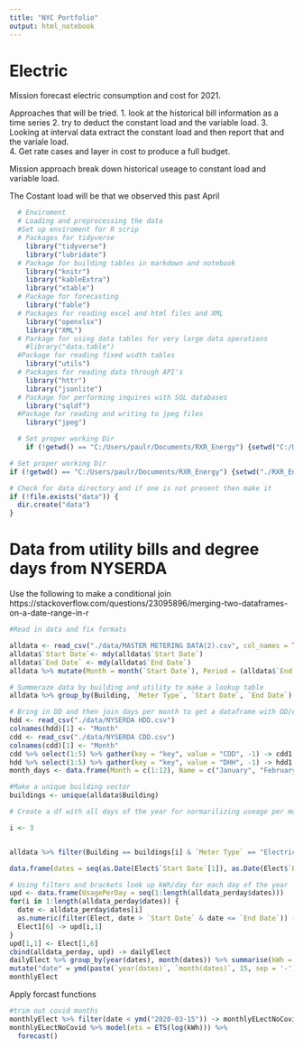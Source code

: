 ```yaml
---
title: "NYC Portfolio"
output: html_notebook
---
```


# Electric   
Mission forecast electric consumption and cost for 2021. 

Approaches that will be tried. 
1. look at the historical bill information as a time series
2. try to deduct the constant load and the variable load. 
3. Looking at interval data extract the constant load and then report that and the variale load.  
4. Get rate cases and layer in cost to produce a full budget. 

Mission approach break down historical useage to constant load and variable load. 


The Costant load will be that we observed this past April 

```r
  # Enviroment 
  # Loading and preprocessing the data
  #Set up enviroment for R scrip  
  # Packages for tidyverse 
    library("tidyverse")
    library("lubridate")
  # Package for building tables in markdown and notebook 
    library("knitr")
    library("kableExtra") 
    library("xtable")
  # Package for forecasting
    library("fable")
  # Packages for reading excel and html files and XML
    library("openxlsx")
    library("XML")
  # Parkage for using data tables for very large data operations
    #library("data.table")
  #Package for reading fixed width tables
    library("utils")
  # Packages for reading data through API's 
    library("httr")
    library("jsonlite")
  # Package for performing inquires with SQL databases 
    library("sqldf")
  #Package for reading and writing to jpeg files
    library("jpeg")

  # Set proper working Dir 
    if (!getwd() == "C:/Users/paulr/Documents/RXR_Energy") {setwd("C:/Users/paulr/Documents/RXR_Energy")}

# Set proper working Dir
if (!getwd() == "C:/Users/paulr/Documents/RXR_Energy") {setwd("./RXR_Energy")}

# Check for data directory and if one is not present then make it
if (!file.exists("data")) {
  dir.create("data")
}

```

# Data from utility bills and degree days from NYSERDA 
Use the following to make a conditional join https://stackoverflow.com/questions/23095896/merging-two-dataframes-on-a-date-range-in-r



```r
#Read in data and fix formats

alldata <- read_csv("./data/MASTER METERING DATA(2).csv", col_names = TRUE, col_types = "cccccddcd")
alldata$`Start Date`<- mdy(alldata$`Start Date`)
alldata$`End Date` <- mdy(alldata$`End Date`)
alldata %>% mutate(Month = month(`Start Date`), Period = (alldata$`End Date`- alldata$`Start Date`)) %>% mutate(i = interval(ymd(`Start Date`), ymd(`End Date`))) -> alldata

# Summeraze data by building and utility to make a lookup table
alldata %>% group_by(Building, `Meter Type`, `Start Date`, `End Date`) %>% summarise(Usage = sum(Usage)) %>% mutate(Usage_Day = Usage / as.numeric(`End Date` - `Start Date`)) -> alldata

```




```r
# Bring in DD and then join days per month to get a dataframe with DD/day to then combine with the main alldata
hdd <- read_csv("./data/NYSERDA HDD.csv")
colnames(hdd)[1] <- "Month"
cdd <- read_csv("./data/NYSERDA CDD.csv")
colnames(cdd)[1] <- "Month"
cdd %>% select(1:5) %>% gather(key = "key", value = "CDD", -1) -> cdd1
hdd %>% select(1:5) %>% gather(key = "key", value = "DHH", -1) -> hdd1
month_days <- data.frame(Month = c(1:12), Name = c("January", "February", "March", "April", "May", "June", "July", "August", "September", "October", "November", "December"), days = c(31, 28, 31, 30, 31, 30, 31, 31, 30, 31, 30, 31))


```


```r
#Make a unique building vector
buildings <- unique(alldata$Building)

# Create a df with all days of the year for normarilizing useage per month

i <- 3


alldata %>% filter(Building == buildings[i] & `Meter Type` == "Electric") -> Elect

data.frame(dates = seq(as.Date(Elect$`Start Date`[1]), as.Date(Elect$`End Date`[length(Elect$`End Date`)]), by = "day"))  -> alldata_perday

# Using filters and brackets look up kWh/day for each day of the year 
upd <- data.frame(UsagePerDay = seq(1:length(alldata_perday$dates)))
for(i in 1:length(alldata_perday$dates)) {
  date <- alldata_perday$dates[i]
  as.numeric(filter(Elect, date > `Start Date` & date <= `End Date`)) -> Elect1
  Elect1[6] -> upd[i,1]
}
upd[1,1] <- Elect[1,6]
cbind(alldata_perday, upd) -> dailyElect
dailyElect %>% group_by(year(dates), month(dates)) %>% summarise(kWh = sum(UsagePerDay)) %>%
mutate("date" = ymd(paste(`year(dates)`, `month(dates)`, 15, sep = '-'))) ->
monthlyElect

```
Apply forcast functions

```r
#trim out covid months 
monthlyElect %>% filter(date < ymd("2020-03-15")) -> monthlyELectNoCovid
monthlyELectNoCovid %>% model(ets = ETS(log(kWh))) %>%
  forecast()



```



